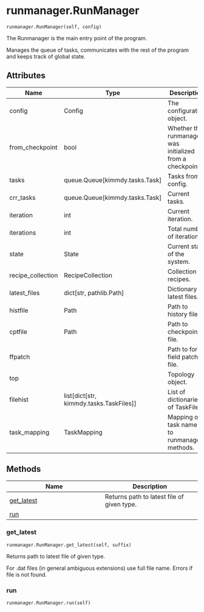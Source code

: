 # runmanager.RunManager { #kimmdy.runmanager.RunManager }

`runmanager.RunManager(self, config)`

The Runmanager is the main entry point of the program.

Manages the queue of tasks, communicates with the
rest of the program and keeps track of global state.

## Attributes

| Name              | Type                                        | Description                                               |
|-------------------|---------------------------------------------|-----------------------------------------------------------|
| config            | Config                                      | The configuration object.                                 |
| from_checkpoint   | bool                                        | Whether the runmanager was initialized from a checkpoint. |
| tasks             | queue.Queue\[kimmdy.tasks.Task\]            | Tasks from config.                                        |
| crr_tasks         | queue.Queue\[kimmdy.tasks.Task\]            | Current tasks.                                            |
| iteration         | int                                         | Current iteration.                                        |
| iterations        | int                                         | Total number of iterations.                               |
| state             | State                                       | Current state of the system.                              |
| recipe_collection | RecipeCollection                            | Collection of recipes.                                    |
| latest_files      | dict\[str, pathlib.Path\]                   | Dictionary of latest files.                               |
| histfile          | Path                                        | Path to history file.                                     |
| cptfile           | Path                                        | Path to checkpoint file.                                  |
| ffpatch           |                                             | Path to force field patch file.                           |
| top               |                                             | Topology object.                                          |
| filehist          | list\[dict\[str, kimmdy.tasks.TaskFiles\]\] | List of dictionaries of TaskFiles.                        |
| task_mapping      | TaskMapping                                 | Mapping of task names to runmanager methods.              |

## Methods

| Name | Description |
| --- | --- |
| [get_latest](#kimmdy.runmanager.RunManager.get_latest) | Returns path to latest file of given type. |
| [run](#kimmdy.runmanager.RunManager.run) |  |

### get_latest { #kimmdy.runmanager.RunManager.get_latest }

`runmanager.RunManager.get_latest(self, suffix)`

Returns path to latest file of given type.

For .dat files (in general ambiguous extensions) use full file name.
Errors if file is not found.

### run { #kimmdy.runmanager.RunManager.run }

`runmanager.RunManager.run(self)`